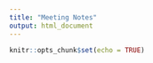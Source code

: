 ```yaml
---
title: "Meeting Notes"
output: html_document
---
```


```r
knitr::opts_chunk$set(echo = TRUE)
```

